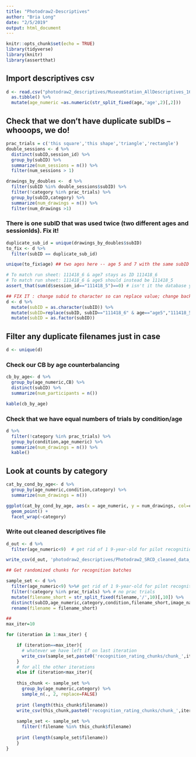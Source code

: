 ```yaml
---
title: "Photodraw2-Descriptives"
author: "Bria Long"
date: "2/5/2019"
output: html_document
---
```


```r
knitr::opts_chunk$set(echo = TRUE)
library(tidyverse)
library(knitr)
library(assertthat)
```

## Import descriptives csv

```r
d <- read.csv("photodraw2_descriptives/MuseumStation_AllDescriptives_1619_images_final_CDM_photodraw_e2.csv") %>%
  as.tibble() %>%
  mutate(age_numeric =as.numeric(str_split_fixed(age,'age',2)[,2]))
```


## Check that we don't have duplicate subIDs -- whooops, we do!
```r
prac_trials = c('this square','this shape','triangle','rectangle')
double_sessions <- d %>%
  distinct(subID,session_id) %>%
  group_by(subID) %>%
  summarize(num_sessions = n()) %>%
  filter(num_sessions > 1)

drawings_by_doubles <-  d %>%
  filter(subID %in% double_sessions$subID) %>%
  filter(!category %in% prac_trials) %>%
  group_by(subID,category) %>%
  summarize(num_drawings = n()) %>%
  filter(num_drawings >1) 

```

### There is one subID that was used twice (two different ages and sessionIds). Fix it!
```r
duplicate_sub_id = unique(drawings_by_doubles$subID)
to_fix <- d %>%
  filter(subID == duplicate_sub_id) 

unique(to_fix$age) ## two ages here -- age 5 and 7 with the same subID

# To match run sheet: 111418_6 & age7 stays as ID 111418_6
# To match run sheet: 111418_6 & age5 should instead be 111418_5
assert_that(sum(d$session_id=="111418_5")==0) # isn't it the database yet, so that's the error

## FIX IT : change subid to character so can replace value; change back to factor to keep tidy
d <- d %>%
  mutate(subID = as.character(subID)) %>%
  mutate(subID=replace(subID, subID=="111418_6" & age=="age5","111418_5")) %>%
  mutate(subID = as.factor(subID))

```

## Filter any duplicate filenames just in case
```r
d <- unique(d)
```

### Check our CB by age counterbalancing
```r
cb_by_age<- d %>%
  group_by(age_numeric,CB) %>%
  distinct(subID) %>%
  summarize(num_participants = n()) 

kable(cb_by_age)
```


### Check that we have equal numbers of trials by condition/age
```r

d %>%
  filter(!category %in% prac_trials) %>%
  group_by(condition,age_numeric) %>%
  summarize(num_drawings = n()) %>%
  kable()
```

## Look at counts by category
```r
cat_by_cond_by_age<- d %>%
  group_by(age_numeric,condition,category) %>%
  summarize(num_drawings = n()) 

ggplot(cat_by_cond_by_age, aes(x = age_numeric, y = num_drawings, col=condition)) +
  geom_point() +
  facet_wrap(~category)
```


### Write out cleaned descriptives file
```r
d_out <- d %>%
  filter(age_numeric<9)  # get rid of 1 9-year-old for pilot recognition ratings

write_csv(d_out, 'photodraw2_descriptives/Photodraw2_SRCD_cleaned_data_4-8.csv')
```



```r
## Get randomized chunks for recognition batches

sample_set <- d %>%
  filter(age_numeric<9) %>%# get rid of 1 9-year-old for pilot recognition ratings
  filter(!category %in% prac_trials) %>% # no prac trials
  mutate(filename_short = str_split_fixed(filename,'/',10)[,10]) %>%
  distinct(subID,age_numeric,category,condition,filename_short,image_name) %>%
  rename(filename = filename_short)

##
max_iter=10

for (iteration in 1:max_iter) {

    if (iteration==max_iter){
      # whatever we have left if on last iteration
      write_csv(sample_set,paste0('recognition_rating_chunks/chunk_',iteration,'photodraw2_srcd_recognition.csv'))
    }
    # for all the other iterations
    else if (iteration<max_iter){
  
    this_chunk <- sample_set %>%
      group_by(age_numeric,category) %>%
      sample_n(., 2, replace=FALSE)
    
    print (length(this_chunk$filename))
    write_csv(this_chunk,paste0('recognition_rating_chunks/chunk_',iteration,'_photodraw2-test.csv'))
    
    sample_set <- sample_set %>%
      filter(!filename %in% this_chunk$filename)
    
    print (length(sample_set$filename))
    }
}

  

```